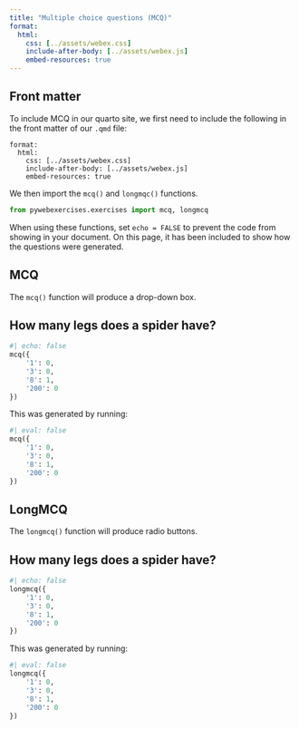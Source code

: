 ```yaml
---
title: "Multiple choice questions (MCQ)"
format: 
  html:
    css: [../assets/webex.css]
    include-after-body: [../assets/webex.js]
    embed-resources: true 
---
```


## Front matter

To include MCQ in our quarto site, we first need to include the following in the front matter of our `.qmd` file:

```
format: 
  html:
    css: [../assets/webex.css]
    include-after-body: [../assets/webex.js]
    embed-resources: true 
```

We then import the `mcq()` and `longmqc()` functions.

```python
from pywebexercises.exercises import mcq, longmcq
```

When using these functions, set `echo = FALSE` to prevent the code from showing in your document. On this page, it has been included to show how the questions were generated.

## MCQ

The `mcq()` function will produce a drop-down box.

:::{.callout-note}

## How many legs does a spider have?

```python
#| echo: false
mcq({
    '1': 0,
    '3': 0,
    '8': 1,
    '200': 0
})
```

:::

This was generated by running:

```python
#| eval: false
mcq({
    '1': 0,
    '3': 0,
    '8': 1,
    '200': 0
})
```

## LongMCQ

The `longmcq()` function will produce radio buttons.

:::{.callout-note}

## How many legs does a spider have?

```python
#| echo: false
longmcq({
    '1': 0,
    '3': 0,
    '8': 1,
    '200': 0
})
```

:::

This was generated by running:

```python
#| eval: false
longmcq({
    '1': 0,
    '3': 0,
    '8': 1,
    '200': 0
})
```
